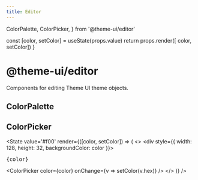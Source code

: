 ```yaml
---
title: Editor
---
```


  ColorPalette,
  ColorPicker,
} from '@theme-ui/editor'

  const [color, setColor] = useState(props.value)
  return props.render([ color, setColor])
}

# @theme-ui/editor

Components for editing Theme UI theme objects.

## ColorPalette

<div style={{ position: 'relative', zIndex: 1 }}>
  <ColorPalette size={64} />
</div>

## ColorPicker

<State
  value='#f00'
  render={([color, setColor]) => (
  <>
    <div
      style={{
        width: 128,
        height: 32,
        backgroundColor: color
      }}>
      <pre>{color}</pre>
    </div>
    <ColorPicker
      color={color}
      onChange={v => setColor(v.hex)}
    />
  </>
  )}
/>


